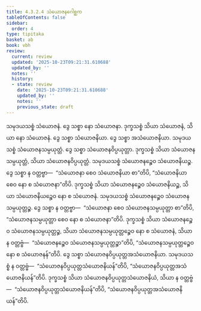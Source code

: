 ```yaml
---
title: 4.3.2.4 သံယောဇနဂေါစ္ဆက
tableOfContents: false
sidebar:
  order: 4
type: tipitaka
basket: ab
book: vbh
review:
  current: review
  updated: '2025-10-23T09:21:31.610688'
  updated_by: ''
  notes: ''
  history:
  - state: review
    date: '2025-10-23T09:21:31.610688'
    updated_by: ''
    notes: ''
    previous_state: draft
---
```



<ReviewStatus review={frontmatter.review} showDetails={true} />

<HypothesisAnnotation frontmatter={frontmatter} />

<DynamicBreadcrumb />

<Paragraph number="847" book="vbh">
သမုဒယသစ္စံ သံယောဇနံ. ဒွေ သစ္စာ နော သံယောဇနာ. ဒုက္ခသစ္စံ သိယာ သံယောဇနံ, သိယာ နော သံယောဇနံ. ဒွေ သစ္စာ သံယောဇနိယာ. ဒွေ သစ္စာ အသံယောဇနိယာ. သမုဒယသစ္စံ သံယောဇနသမ္ပယုတ္တံ. ဒွေ သစ္စာ သံယောဇနဝိပ္ပယုတ္တာ. ဒုက္ခသစ္စံ သိယာ သံယောဇနသမ္ပယုတ္တံ, သိယာ သံယောဇနဝိပ္ပယုတ္တံ. သမုဒယသစ္စံ သံယောဇနဉ္စေဝ သံယောဇနိယဉ္စ. ဒွေ သစ္စာ န ဝတ္တဗ္ဗာ—  “သံယောဇနာ စေဝ သံယောဇနိယာ စာ”တိပိ, “သံယောဇနိယာ စေဝ နော စ သံယောဇနာ”တိပိ. ဒုက္ခသစ္စံ သိယာ သံယောဇနဉ္စေဝ သံယောဇနိယဉ္စ, သိယာ သံယောဇနိယဉ္စေဝ နော စ သံယောဇနံ. သမုဒယသစ္စံ သံယောဇနဉ္စေဝ သံယောဇနသမ္ပယုတ္တဉ္စ. ဒွေ သစ္စာ န ဝတ္တဗ္ဗာ—  “သံယောဇနာ စေဝ သံယောဇနသမ္ပယုတ္တာ စာ”တိပိ, “သံယောဇနသမ္ပယုတ္တာ စေဝ နော စ သံယောဇနာ”တိပိ. ဒုက္ခသစ္စံ သိယာ သံယောဇနဉ္စေဝ သံယောဇနသမ္ပယုတ္တဉ္စ, သိယာ သံယောဇနသမ္ပယုတ္တဉ္စေဝ နော စ သံယောဇနံ, သိယာ န ဝတ္တဗ္ဗံ—  “သံယောဇနဉ္စေဝ သံယောဇနသမ္ပယုတ္တဉ္စာ”တိပိ, “သံယောဇနသမ္ပယုတ္တဉ္စေဝ နော စ သံယောဇနန်”တိပိ. ဒွေ သစ္စာ သံယောဇနဝိပ္ပယုတ္တအသံယောဇနိယာ. သမုဒယသစ္စံ န ဝတ္တဗ္ဗံ—  “သံယောဇနဝိပ္ပယုတ္တသံယောဇနိယန်”တိပိ, “သံယောဇနဝိပ္ပယုတ္တအသံယောဇနိယန်”တိပိ. ဒုက္ခသစ္စံ သိယာ သံယောဇနဝိပ္ပယုတ္တသံယောဇနိယံ, သိယာ န ဝတ္တဗ္ဗံ—  “သံယောဇနဝိပ္ပယုတ္တသံယောဇနိယန်”တိပိ, “သံယောဇနဝိပ္ပယုတ္တအသံယောဇနိယန်”တိပိ.
</Paragraph>